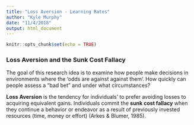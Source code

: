 ```yaml
---
title: "Loss Aversion - Learning Rates"
author: "Kyle Murphy"
date: "11/4/2018"
output: html_document
---
```


```r
knitr::opts_chunk$set(echo = TRUE)
```

### Loss Aversion and the Sunk Cost Fallacy
The goal of this research idea is to examine how people make decisions in environments where the 'odds are against against them'. How quickly can people assess a "bad bet" and under what circumstances?

**Loss Aversion** is the tendency for individuals' to prefer avoiding losses to acquiring equivalent gains. Individuals commit the **sunk cost fallacy** when they continue a behavior or endeavor as a result of previously invested resources (time, money or effort) (Arkes & Blumer, 1985).
